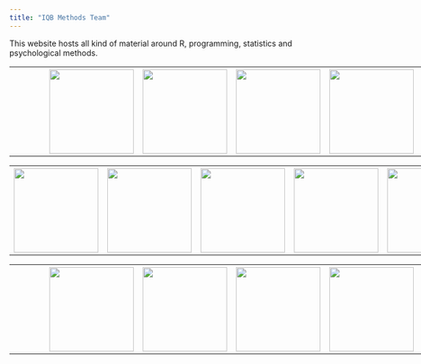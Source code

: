 ```yaml
---
title: "IQB Methods Team"
---
```


This website hosts all kind of material around R, programming, statistics and psychological methods.



<table style="width:900px">
<tr>
    <th style="width:75px"></th>
    </th>
    <th style="width:150px">
        <a href="/docs/eatPackages/eatTools.qmd"><img src="../../logos/eatTools.png" style="width:150px;height:150px;"></a>
    </th>
    <th style="width:150px">
      <a href="/docs/eatPackages/eatFDZ.qmd"><img src="../../logos/eatFDZ.png" style="width:150px;height:150px;"></a>
      </th>
    <th style="width:150px">
      <a href="/docs/eatPackages/eatCodebook.qmd"><img src="../../logos/eatCodebook.png" style="width:150px;height:150px;"></a>
    </th>
    <th style="width:150px">
      <a href="/docs/eatPackages/eatATA.qmd"><img src="../../logos/eatATA.png" style="width:150px;height:150px;"></a>
    </th>
    <th style="width:150px"></th>
    <th style="width:75px"></th>
</tr>
</table>

<table style="width:900px">
<tr>
    <th style="width:150px">
      <a href="/docs/eatPackages/eatGADS.qmd"><img src="../../logos/eatGADS.png" style="width:150px;height:150px;"></a>
    </th>
    <th style="width:150px">
      <a href="/docs/eatPackages/eatRecode.qmd"><img src="../../logos/eatRecode.png" style="width:150px;height:150px;"></a>
    </th>
    <th style="width:150px">
       <img src="../../logos/eat.png" style="width:150px;height:150px;">
    </th>
    <th style="width:150px">
      <a href="/docs/eatPackages/eatPrep.qmd"><img src="../../logos/eatPrep.png" style="width:150px;height:150px;"></a>
    </th>
    <th style="width:150px">
      <a href="/docs/eatPackages/eatPrep.qmd"><img src="../../logos/eatPrepTBA.png" style="width:150px;height:150px;"></a>
    </th>
    <th style="width:150px"></th>
</tr>
</table>


<table style="width:900px">
<tr>
    <th style="width:75px"></th>
    <th style="width:150px">
      <a href="/docs/eatPackages/eatModel.qmd"><img src="../../logos/eatModel.png" style="width:150px;height:150px;"></a>
    </th>
    <th style="width:150px">
      <a href="/docs/eatPackages/eatModel.qmd"><img src="../../logos/eatRep.png" style="width:150px;height:150px;"></a>
    </th>
    <th style="width:150px">
      <a href="/docs/eatPackages/eatAnalysis.qmd"><img src="../../logos/eatAnalysis.png" style="width:150px;height:150px;"></a>
    </th>
    <th style="width:150px">
      <a href="/docs/eatPackages/eatPlot.qmd"><img src="../../logos/eatPlot.png" style="width:150px;height:150px;"></a>
    </th>
    <th style="width:150px"></th>
    <th style="width:75px"></th>
</tr>
</table>

